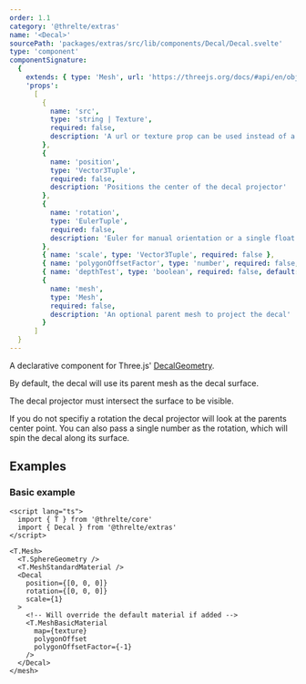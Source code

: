 ```yaml
---
order: 1.1
category: '@threlte/extras'
name: '<Decal>'
sourcePath: 'packages/extras/src/lib/components/Decal/Decal.svelte'
type: 'component'
componentSignature:
  {
    extends: { type: 'Mesh', url: 'https://threejs.org/docs/#api/en/objects/Mesh' },
    'props':
      [
        {
          name: 'src',
          type: 'string | Texture',
          required: false,
          description: 'A url or texture prop can be used instead of a material override'
        },
        {
          name: 'position',
          type: 'Vector3Tuple',
          required: false,
          description: 'Positions the center of the decal projector'
        },
        {
          name: 'rotation',
          type: 'EulerTuple',
          required: false,
          description: 'Euler for manual orientation or a single float for closest-vertex-normal orient'
        },
        { name: 'scale', type: 'Vector3Tuple', required: false },
        { name: 'polygonOffsetFactor', type: 'number', required: false, default: '-10' },
        { name: 'depthTest', type: 'boolean', required: false, default: 'true' },
        {
          name: 'mesh',
          type: 'Mesh',
          required: false,
          description: 'An optional parent mesh to project the decal'
        }
      ]
  }
---
```


A declarative component for Three.js' [DecalGeometry](https://threejs.org/docs/#examples/en/geometries/DecalGeometry).

<Example path="extras/decal" />

By default, the decal will use its parent mesh as the decal surface.

The decal projector must intersect the surface to be visible.

If you do not specifiy a rotation the decal projector will look at the parents center point.
You can also pass a single number as the rotation, which will spin the decal along its surface.

## Examples

### Basic example

```svelte title="Scene.svelte"
<script lang="ts">
  import { T } from '@threlte/core'
  import { Decal } from '@threlte/extras'
</script>

<T.Mesh>
  <T.SphereGeometry />
  <T.MeshStandardMaterial />
  <Decal
    position={[0, 0, 0]}
    rotation={[0, 0, 0]}
    scale={1}
  >
    <!-- Will override the default material if added -->
    <T.MeshBasicMaterial
      map={texture}
      polygonOffset
      polygonOffsetFactor={-1}
    />
  </Decal>
</mesh>
```
